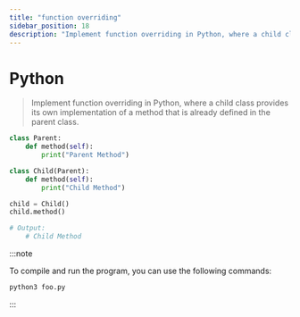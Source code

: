 ```yaml
---
title: "function overriding"
sidebar_position: 18
description: "Implement function overriding in Python, where a child class provides its own implementation of a method that is already defined in the parent class."
---
```



# <Heading name="banner" description="Function overriding">Python</Heading>

> Implement function overriding in Python, where a child class provides its own implementation of a method that is already defined in the parent class.

```python
class Parent:
    def method(self):
        print("Parent Method")

class Child(Parent):
    def method(self):
        print("Child Method")

child = Child()
child.method()

# Output:
    # Child Method
```

:::note

To compile and run the program, you can use the following commands:

```bash
python3 foo.py
```

:::
